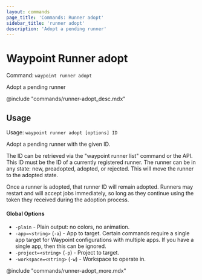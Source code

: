 ```yaml
---
layout: commands
page_title: 'Commands: Runner adopt'
sidebar_title: 'runner adopt'
description: 'Adopt a pending runner'
---
```


# Waypoint Runner adopt

Command: `waypoint runner adopt`

Adopt a pending runner

@include "commands/runner-adopt_desc.mdx"

## Usage

Usage: `waypoint runner adopt [options] ID`

Adopt a pending runner with the given ID.

The ID can be retrieved via the "waypoint runner list" command or
the API. This ID must be the ID of a currently registered runner. The
runner can be in any state: new, preadopted, adopted, or rejected. This
will move the runner to the adopted state.

Once a runner is adopted, that runner ID will remain adopted. Runners may
restart and will accept jobs immediately, so long as they continue using
the token they received during the adoption process.

#### Global Options

- `-plain` - Plain output: no colors, no animation.
- `-app=<string>` (`-a`) - App to target. Certain commands require a single app target for Waypoint configurations with multiple apps. If you have a single app, then this can be ignored.
- `-project=<string>` (`-p`) - Project to target.
- `-workspace=<string>` (`-w`) - Workspace to operate in.

@include "commands/runner-adopt_more.mdx"
